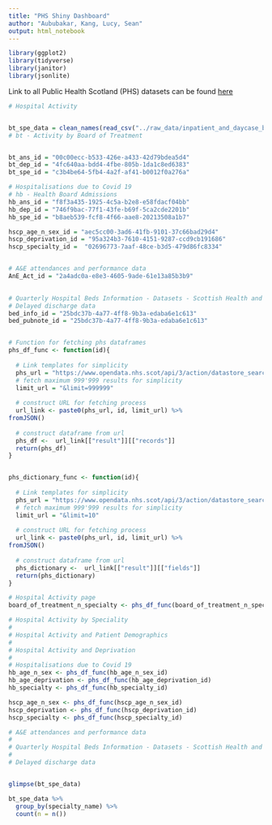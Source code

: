 ```yaml
---
title: "PHS Shiny Dashboard"
author: "Aububakar, Kang, Lucy, Sean"
output: html_notebook
---
```


```r
library(ggplot2)
library(tidyverse)
library(janitor)
library(jsonlite)
```


Link to all Public Health Scotland (PHS) datasets can be found [here](https://www.opendata.nhs.scot/dataset)
```r
# Hospital Activity


bt_spe_data = clean_names(read_csv("../raw_data/inpatient_and_daycase_by_nhs_board_of_treatment_and_specialty.csv"))
# bt - Activity by Board of Treatment


bt_ans_id = "00c00ecc-b533-426e-a433-42d79bdea5d4"
bt_dep_id = "4fc640aa-bdd4-4fbe-805b-1da1c8ed6383"
bt_spe_id = "c3b4be64-5fb4-4a2f-af41-b0012f0a276a" 

# Hospitalisations due to Covid 19
# hb - Health Board Admissions
hb_ans_id = "f8f3a435-1925-4c5a-b2e8-e58fdacf04bb"
hb_dep_id = "746f9bac-77f1-43fe-b69f-5ca2cde2201b"
hb_spe_id = "b8aeb539-fcf8-4f66-aae8-20213508a1b7"

hscp_age_n_sex_id = "aec5cc00-3ad6-41fb-9101-37c66bad29d4"
hscp_deprivation_id = "95a324b3-7610-4151-9287-ccd9cb191686"
hscp_specialty_id =  "02696773-7aaf-48ce-b3d5-479d86fc8334"


# A&E attendances and performance data
AnE_Act_id = "2a4adc0a-e8e3-4605-9ade-61e13a85b3b9"

 
# Quarterly Hospital Beds Information - Datasets - Scottish Health and Social Care Open Data - nhs.scot
# Delayed discharge data
bed_info_id = "25bdc37b-4a77-4ff8-9b3a-edaba6e1c613"
bed_pubnote_id = "25bdc37b-4a77-4ff8-9b3a-edaba6e1c613"



```

```r
# Function for fetching phs dataframes
phs_df_func <- function(id){
  
  # Link templates for simplicity
  phs_url = "https://www.opendata.nhs.scot/api/3/action/datastore_search?resource_id="
  # fetch maximum 999'999 results for simplicity
  limit_url = "&limit=999999"
  
  # construct URL for fetching process
  url_link <- paste0(phs_url, id, limit_url) %>% 
fromJSON()
  
  # construct dataframe from url
  phs_df <-  url_link[["result"]][["records"]]
  return(phs_df)
}


phs_dictionary_func <- function(id){
  
  # Link templates for simplicity
  phs_url = "https://www.opendata.nhs.scot/api/3/action/datastore_search?resource_id="
  # fetch maximum 999'999 results for simplicity
  limit_url = "&limit=10"
  
  # construct URL for fetching process
  url_link <- paste0(phs_url, id, limit_url) %>% 
fromJSON()
  
  # construct dataframe from url
  phs_dictionary <-  url_link[["result"]][["fields"]]
  return(phs_dictionary)
}

```

```r

# Hospital Activity page
board_of_treatment_n_specialty <- phs_df_func(board_of_treatment_n_specialty_id)

# Hospital Activity by Speciality
# 
# Hospital Activity and Patient Demographics
# 
# Hospital Activity and Deprivation
# 
# Hospitalisations due to Covid 19
hb_age_n_sex <- phs_df_func(hb_age_n_sex_id)
hb_age_deprivation <- phs_df_func(hb_age_deprivation_id)
hb_specialty <- phs_df_func(hb_specialty_id)

hscp_age_n_sex <- phs_df_func(hscp_age_n_sex_id)
hscp_deprivation <- phs_df_func(hscp_deprivation_id)
hscp_specialty <- phs_df_func(hscp_specialty_id)

# A&E attendances and performance data
# 
# Quarterly Hospital Beds Information - Datasets - Scottish Health and Social Care Open Data - nhs.scot
# 
# Delayed discharge data



```

```r
glimpse(bt_spe_data)

bt_spe_data %>% 
  group_by(specialty_name) %>% 
  count(n = n())
```

